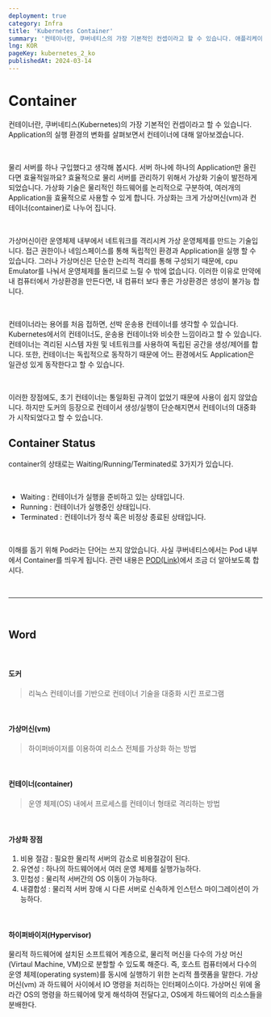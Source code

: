 ```yaml
---
deployment: true
category: Infra
title: 'Kubernetes Container'
summary: '컨테이너란, 쿠버네티스의 가장 기본적인 컨셉이라고 할 수 있습니다. 애플리케이션을 사용자에게 제공하기 위한 실행환경이 어떻게 변화해 왔는지를 알아보면서 컨테이너에 대해 조금 더 이해해 봅시다.'
lng: KOR
pageKey: kubernetes_2_ko
publishedAt: 2024-03-14
---
```


# Container

컨테이너란, 쿠버네티스(Kubernetes)의 가장 기본적인 컨셉이라고 할 수 있습니다. Application의 실행 환경의 변화를 살펴보면서 컨테이너에 대해 알아보겠습니다.

<br />

물리 서버를 하나 구입했다고 생각해 봅시다. 서버 하나에 하나의 Application만 올린다면 효율적일까요? 효율적으로 물리 서버를 관리하기 위해서 <codeline>가상화 기술</codeline>이 발전하게 되었습니다. 가상화 기술은 물리적인 하드웨어를 논리적으로 구분하여, 여러개의 Application을 효율적으로 사용할 수 있게 합니다. 가상화는 크게 가상머신(vm)과 컨테이너(container)로 나누어 집니다.

<br />

가상머신이란 운영체제 내부에서 네트워크를 격리시켜 가상 운영체제를 만드는 기술입니다.
접근 권한이나 네임스페이스를 통해 독립적인 환경과 Application을 실행 할 수 있습니다.
그러나 가상머신은 단순한 논리적 격리를 통해 구성되기 때문에, cpu Emulator를 나눠서 운영체제를 돌리므로 느릴 수 밖에 없습니다. 이러한 이유로 만약에 내 컴퓨터에서 가상환경을 만든다면, 내 컴퓨터 보다 좋은 가상환경은 생성이 불가능 합니다.

<br />

컨테이너라는 용어를 처음 접하면, 선박 운송용 컨테이너를 생각할 수 있습니다.
Kubernetes에서의 컨테이너도, 운송용 컨테이너와 비슷한 느낌이라고 할 수 있습니다.
컨테이너는 격리된 시스템 자원 및 네트워크를 사용하여 독립된 공간을 생성/제어를 합니다. 또한, 컨테이너는 독립적으로 동작하기 때문에 어느 환경에서도 Application은 일관성 있게 동작한다고 할 수 있습니다.

<br />

이러한 장점에도, 초기 컨테이너는 통일화된 규격이 없었기 때문에 사용이 쉽지 않았습니다.
하지만 도커의 등장으로 컨테이서 생성/실행이 단순해지면서 컨테이너의 대중화가 시작되었다고 할 수 있습니다.

## Container Status

container의 상태로는 Waiting/Running/Terminated로 3가지가 있습니다.

<br />

- Waiting : 컨테이너가 실행을 준비하고 있는 상태입니다.
- Running : 컨테이너가 실행중인 상태입니다.
- Terminated : 컨테이너가 정삭 혹은 비정상 종료된 상태입니다.

<br />

이해를 돕기 위해 Pod라는 단어는 쓰지 않았습니다. 사실 쿠버네티스에서는 Pod 내부에서 Container를 띄우게 됩니다. 관련 내용은 <a href="/infra/ko/kubernetes/2-1.pod"><codeline>POD(Link)</codeline></a>에서 조금 더 알아보도록 합시다.

<br />
<hr />
<br />

## Word

<br />

#### 도커

> 리눅스 컨테이너를 기반으로 컨테이너 기술을 대중화 시킨 프로그램

<br />

#### 가상머신(vm)

> 하이퍼바이저를 이용하여 리소스 전체를 가상화 하는 방법

<br />

#### 컨테이너(container)

> 운영 체제(OS) 내에서 프로세스를 컨테이너 형태로 격리하는 방법

<br />

#### 가상화 장점

1. 비용 절감 : 필요한 물리적 서버의 감소로 비용절감이 된다.
2. 유연성 : 하나의 하드웨어에서 여러 운영 체제를 실행가능하다.
3. 민첩성 : 물리적 서버간의 OS 이동이 가능하다.
4. 내결합성 : 물리적 서버 장애 시 다른 서버로 신속하게 인스턴스 마이그레이션이 가능하다.

<br />

#### 하이퍼바이저(Hypervisor)

물리적 하드웨어에 설치된 소프트웨어 계층으로, 물리적 머신을 다수의 가상 머신(Virtaul Machine, VM)으로 분할할 수 있도록 해준다. 즉, 호스트 컴퓨터에서 다수의 운영 체제(operating system)를 동시에 실행하기 위한 논리적 플랫폼을 말한다.
가상머신(vm) 과 하드웨어 사이에서 IO 명령을 처리하는 인터페이스이다. 가상머신 위에 올라간 OS의 명령을 하드웨어에 맞게 해석하여 전달다고, OS에게 하드웨어의 리소스들을 분배한다.
